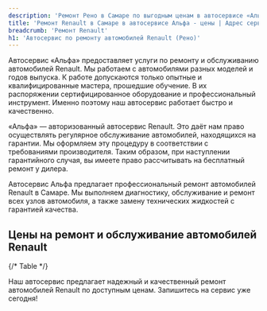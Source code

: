 ```yaml
---
description: 'Ремонт Рено в Самаре по выгодным ценам в автосервисе «Альфа». Приглашаем всех владельцев Renault на техническое обслуживание!'
title: 'Ремонт Renault в Самаре в автосервисе Альфа - цены | Адрес сервиса Рено'
breadcrumb: 'Ремонт Renault'
h1: 'Автосервис по ремонту автомобилей Renault (Рено)'
---
```


<p>
	 Автосервис «Альфа» предоставляет услуги по ремонту и обслуживанию автомобилей Renault. Мы работаем с автомобилями разных моделей и годов выпуска. К работе допускаются только опытные и квалифицированные мастера, прошедшие обучение. В их распоряжении сертифицированное оборудование и профессиональный инструмент. Именно поэтому наш автосервис работает быстро и качественно.
</p>
<p>
	 «Альфа» — авторизованный автосервис Renault. Это даёт нам право осуществлять регулярное обслуживание автомобилей, находящихся на гарантии. Мы оформляем эту процедуру в соответствии с требованиями производителя. Таким образом, при наступлении гарантийного случая, вы имеете право рассчитывать на бесплатный ремонт у дилера.
</p>

Автосервис Альфа предлагает профессиональный ремонт автомобилей Renault в Самаре. Мы выполняем диагностику, обслуживание и ремонт всех узлов автомобиля, а также замену технических жидкостей с гарантией качества.

<h2 class="mt-12 lg:mt-20">Цены на ремонт и обслуживание автомобилей Renault</h2>

{/* Table */}

<RepairServices />

Наш автосервис предлагает надежный и качественный ремонт автомобилей Renault по доступным ценам. Запишитесь на сервис уже сегодня!
